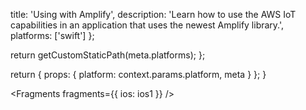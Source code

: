                   
  title: 'Using with Amplify',
  description: 'Learn how to use the AWS IoT capabilities in an application that uses the newest Amplify library.',
  platforms: ['swift']
};

  return getCustomStaticPath(meta.platforms);
};

  return {
    props: {
      platform: context.params.platform,
      meta
    }
  };
}
          



<Fragments fragments={{ ios: ios1 }} />
